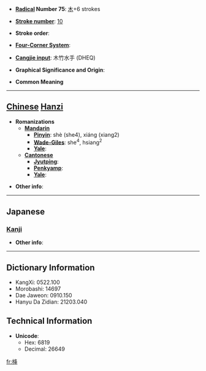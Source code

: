 * '''[[Wiktionary:Chinese radical index| Radical]] Number 75''': [[Wiktionary:Chinese radical index 木|木]]+6 strokes

* '''[[Wiktionary:Chinese total strokes index|Stroke number]]''': [[Wiktionary:Chinese total strokes index 10|10]]

* '''Stroke order''': 

* '''[[Wiktionary:Chinese four corner index|Four-Corner System]]''': 

* '''[[Wiktionary:Chinese Cangjie index|Cangjie input]]''': 木竹水手 (DHEQ)

* '''Graphical Significance and Origin''': 

* '''Common Meaning'''

----

== [[Chinese]] [[Hanzi]] ==

* '''Romanizations'''
** '''[[Mandarin]]'''
*** '''[[Pinyin]]''': shè (she4), xiáng (xiang2)
*** '''[[Wade-Giles]]''': she<sup>4</sup>, hsiang<sup>2</sup>
*** '''[[Yale]]''': 
** '''[[Cantonese]]'''
*** '''[[Jyutping]]''':
*** '''[[Penkyamp]]''': 
*** '''[[Yale]]''': 

* '''Other info''': 

----

==Japanese==
===[[Kanji]]===
{{kanji|on readings=[[こう]] (kō), [[ごう]] (gō)|kun readings=[[ふねのほ]] (funenoho), [[まだはらぬほ]] (madaharanuho)}}

* '''Other info''':  

----

== Dictionary Information ==

* KangXi: 0522.100
* Morobashi: 14697
* Dae Jaweon: 0910.150
* Hanyu Da Zidian: 21203.040

== Technical Information ==

* '''Unicode''':
** Hex: 6819
** Decimal: 26649

[[fr:栙]]